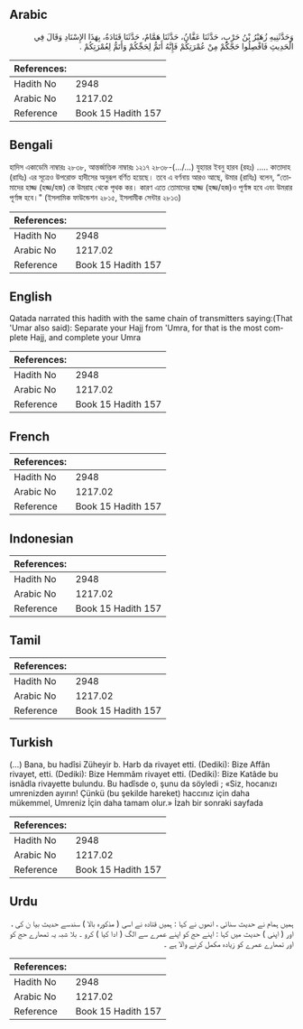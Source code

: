 ## Arabic


<div dir="rtl" lang="ar" style={{fontSize:'larger',backgroundColor:'#f8f9fa',padding:20}}>
وَحَدَّثَنِيهِ زُهَيْرُ بْنُ حَرْبٍ، حَدَّثَنَا عَفَّانُ، حَدَّثَنَا هَمَّامٌ، حَدَّثَنَا قَتَادَةُ، بِهَذَا الإِسْنَادِ وَقَالَ فِي الْحَدِيثِ فَافْصِلُوا حَجَّكُمْ مِنْ عُمْرَتِكُمْ فَإِنَّهُ أَتَمُّ لِحَجِّكُمْ وَأَتَمُّ لِعُمْرَتِكُمْ ‏.‏
</div>
<div style={{backgroundColor:'#f8f9fa',padding:20, marginBottom: 10}}><table> <thead> <tr> <th>References:</th> <th></th> </tr> </thead> <tbody><tr><td>Hadith No</td><td>2948</td></tr><tr><td>Arabic No</td><td>1217.02</td></tr><tr><td>Reference</td><td>Book 15 Hadith 157</td></tr></tbody></table></div>

## Bengali


<div dir="ltr" lang="bn" style={{fontSize:'larger',backgroundColor:'#f8f9fa',padding:20}}>
হাদিস একাডেমি নাম্বারঃ ২৮৩৮, আন্তর্জাতিক নাম্বারঃ ১২১৭ ২৮৩৮-(.../...) যুহায়র ইবনু হারব (রহঃ) ..... কাতাদাহ (রাযিঃ) এর সূত্রেও উপরোক্ত হাদীসের অনুরূপ বর্ণিত হয়েছে। তবে এ বর্ণনায় আরও আছে, উমার (রাযিঃ) বলেন, “তোমাদের হাজ্জ (হজ্জ/হজ) কে উমরাহ থেকে পৃথক কর। কারণ এতে তোমাদের হাজ্জ (হজ্জ/হজ)ও পূর্ণাঙ্গ হবে এবং উমরার পূর্ণাঙ্গ হবে।" (ইসলামিক ফাউন্ডেশন ২৮১৫, ইসলামীক সেন্টার ২৮১৩)
</div>
<div style={{backgroundColor:'#f8f9fa',padding:20, marginBottom: 10}}><table> <thead> <tr> <th>References:</th> <th></th> </tr> </thead> <tbody><tr><td>Hadith No</td><td>2948</td></tr><tr><td>Arabic No</td><td>1217.02</td></tr><tr><td>Reference</td><td>Book 15 Hadith 157</td></tr></tbody></table></div>

## English


<div dir="ltr" lang="en" style={{fontSize:'larger',backgroundColor:'#f8f9fa',padding:20}}>
Qatada narrated this hadith with the same chain of transmitters saying:(That 'Umar also said): Separate your Hajj from 'Umra, for that is the most complete Hajj, and complete your Umra
</div>
<div style={{backgroundColor:'#f8f9fa',padding:20, marginBottom: 10}}><table> <thead> <tr> <th>References:</th> <th></th> </tr> </thead> <tbody><tr><td>Hadith No</td><td>2948</td></tr><tr><td>Arabic No</td><td>1217.02</td></tr><tr><td>Reference</td><td>Book 15 Hadith 157</td></tr></tbody></table></div>

## French


<div dir="ltr" lang="fr" style={{fontSize:'larger',backgroundColor:'#f8f9fa',padding:20}}>

</div>
<div style={{backgroundColor:'#f8f9fa',padding:20, marginBottom: 10}}><table> <thead> <tr> <th>References:</th> <th></th> </tr> </thead> <tbody><tr><td>Hadith No</td><td>2948</td></tr><tr><td>Arabic No</td><td>1217.02</td></tr><tr><td>Reference</td><td>Book 15 Hadith 157</td></tr></tbody></table></div>

## Indonesian


<div dir="ltr" lang="id" style={{fontSize:'larger',backgroundColor:'#f8f9fa',padding:20}}>

</div>
<div style={{backgroundColor:'#f8f9fa',padding:20, marginBottom: 10}}><table> <thead> <tr> <th>References:</th> <th></th> </tr> </thead> <tbody><tr><td>Hadith No</td><td>2948</td></tr><tr><td>Arabic No</td><td>1217.02</td></tr><tr><td>Reference</td><td>Book 15 Hadith 157</td></tr></tbody></table></div>

## Tamil


<div dir="ltr" lang="ta" style={{fontSize:'larger',backgroundColor:'#f8f9fa',padding:20}}>

</div>
<div style={{backgroundColor:'#f8f9fa',padding:20, marginBottom: 10}}><table> <thead> <tr> <th>References:</th> <th></th> </tr> </thead> <tbody><tr><td>Hadith No</td><td>2948</td></tr><tr><td>Arabic No</td><td>1217.02</td></tr><tr><td>Reference</td><td>Book 15 Hadith 157</td></tr></tbody></table></div>

## Turkish


<div dir="ltr" lang="tr" style={{fontSize:'larger',backgroundColor:'#f8f9fa',padding:20}}>
(…) Bana, bu hadîsi Züheyir b. Harb da rivayet etti. (Dediki): Bize Affân rivayet, etti. (Dediki): Bize Hemmâm rivayet etti. (Dediki): Bize Katâde bu isnâdla rivayette bulundu. Bu hadîsde o, şunu da söyledi ; «Siz, hocanızı umrenizden ayırın! Çünkü (bu şekilde hareket) haccınız için daha mükemmel, Umreniz İçin daha tamam olur.» İzah bir sonraki sayfada
</div>
<div style={{backgroundColor:'#f8f9fa',padding:20, marginBottom: 10}}><table> <thead> <tr> <th>References:</th> <th></th> </tr> </thead> <tbody><tr><td>Hadith No</td><td>2948</td></tr><tr><td>Arabic No</td><td>1217.02</td></tr><tr><td>Reference</td><td>Book 15 Hadith 157</td></tr></tbody></table></div>

## Urdu


<div dir="rtl" lang="ur" style={{fontSize:'larger',backgroundColor:'#f8f9fa',padding:20}}>
ہمیں ہمام نے حدیث سنائی ، انھوں نے کہا : ہمیں قتادہ نے اسی ( مذکورہ بالا ) سندسے حدیث بیا ن کی ، اور ( اپنی ) حدیث میں کہا : اپنے حج کو اپنے عمرے سے الگ ( ادا کیا ) کرو ۔ بلا شبہ یہ تمھارے حج کو اور تمھارے عمرے کو زیادہ مکمل کرنے والا ہے ۔
</div>
<div style={{backgroundColor:'#f8f9fa',padding:20, marginBottom: 10}}><table> <thead> <tr> <th>References:</th> <th></th> </tr> </thead> <tbody><tr><td>Hadith No</td><td>2948</td></tr><tr><td>Arabic No</td><td>1217.02</td></tr><tr><td>Reference</td><td>Book 15 Hadith 157</td></tr></tbody></table></div>